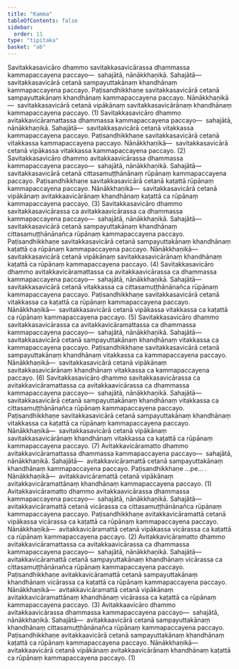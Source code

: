 ```yaml
---
title: "Kamma"
tableOfContents: false
sidebar:
  order: 11
type: "tipitaka"
basket: "ab"
---
```



<DynamicBreadcrumb />

<Division number="114">

<Paragraph number="483">
Savitakkasavicāro dhammo savitakkasavicārassa dhammassa kammapaccayena paccayo—  sahajātā, nānākkhaṇikā. <Emphasis>Sahajātā</Emphasis>—  savitakkasavicārā cetanā sampayuttakānaṃ khandhānaṃ kammapaccayena paccayo. Paṭisandhikkhaṇe savitakkasavicārā cetanā sampayuttakānaṃ khandhānaṃ kammapaccayena paccayo. <Emphasis>Nānākkhaṇikā</Emphasis>—  savitakkasavicārā cetanā vipākānaṃ savitakkasavicārānaṃ khandhānaṃ kammapaccayena paccayo. (1)
</Paragraph>

<Paragraph number="484">
Savitakkasavicāro dhammo avitakkavicāramattassa dhammassa kammapaccayena paccayo—  sahajātā, nānākkhaṇikā. <Emphasis>Sahajātā</Emphasis>—  savitakkasavicārā cetanā vitakkassa kammapaccayena paccayo. Paṭisandhikkhaṇe savitakkasavicārā cetanā vitakkassa kammapaccayena paccayo. <Emphasis>Nānākkhaṇikā</Emphasis>—  savitakkasavicārā cetanā vipākassa vitakkassa kammapaccayena paccayo. (2)
</Paragraph>

<Paragraph number="485">
Savitakkasavicāro dhammo avitakkaavicārassa dhammassa kammapaccayena paccayo—  sahajātā, nānākkhaṇikā. <Emphasis>Sahajātā</Emphasis>—  savitakkasavicārā cetanā cittasamuṭṭhānānaṃ rūpānaṃ kammapaccayena paccayo. Paṭisandhikkhaṇe savitakkasavicārā cetanā kaṭattā rūpānaṃ kammapaccayena paccayo. <Emphasis>Nānākkhaṇikā</Emphasis>—  savitakkasavicārā cetanā vipākānaṃ avitakkaavicārānaṃ khandhānaṃ kaṭattā ca rūpānaṃ kammapaccayena paccayo. (3)
</Paragraph>

<Paragraph number="486">
Savitakkasavicāro dhammo savitakkasavicārassa ca avitakkaavicārassa ca dhammassa kammapaccayena paccayo—  sahajātā, nānākkhaṇikā. <Emphasis>Sahajātā</Emphasis>—  savitakkasavicārā cetanā sampayuttakānaṃ khandhānaṃ cittasamuṭṭhānānañca rūpānaṃ kammapaccayena paccayo. Paṭisandhikkhaṇe savitakkasavicārā cetanā sampayuttakānaṃ khandhānaṃ kaṭattā ca rūpānaṃ kammapaccayena paccayo. <Emphasis>Nānākkhaṇikā</Emphasis>—  savitakkasavicārā cetanā vipākānaṃ savitakkasavicārānaṃ khandhānaṃ kaṭattā ca rūpānaṃ kammapaccayena paccayo. (4)
</Paragraph>

<Paragraph number="487">
Savitakkasavicāro dhammo avitakkavicāramattassa ca avitakkaavicārassa ca dhammassa kammapaccayena paccayo—  sahajātā, nānākkhaṇikā. <Emphasis>Sahajātā</Emphasis>—  savitakkasavicārā cetanā vitakkassa ca cittasamuṭṭhānānañca rūpānaṃ kammapaccayena paccayo. Paṭisandhikkhaṇe savitakkasavicārā cetanā vitakkassa ca kaṭattā ca rūpānaṃ kammapaccayena paccayo. <Emphasis>Nānākkhaṇikā</Emphasis>—  savitakkasavicārā cetanā vipākassa vitakkassa ca kaṭattā ca rūpānaṃ kammapaccayena paccayo. (5)
</Paragraph>

<Paragraph number="488">
Savitakkasavicāro dhammo savitakkasavicārassa ca avitakkavicāramattassa ca dhammassa kammapaccayena paccayo—  sahajātā, nānākkhaṇikā. <Emphasis>Sahajātā</Emphasis>—  savitakkasavicārā cetanā sampayuttakānaṃ khandhānaṃ vitakkassa ca kammapaccayena paccayo. Paṭisandhikkhaṇe savitakkasavicārā cetanā sampayuttakānaṃ khandhānaṃ vitakkassa ca kammapaccayena paccayo. <Emphasis>Nānākkhaṇikā</Emphasis>—  savitakkasavicārā cetanā vipākānaṃ savitakkasavicārānaṃ khandhānaṃ vitakkassa ca kammapaccayena paccayo. (6)
</Paragraph>

<Paragraph number="489">
Savitakkasavicāro dhammo savitakkasavicārassa ca avitakkavicāramattassa ca avitakkaavicārassa ca dhammassa kammapaccayena paccayo—  sahajātā, nānākkhaṇikā. <Emphasis>Sahajātā</Emphasis>—  savitakkasavicārā cetanā sampayuttakānaṃ khandhānaṃ vitakkassa ca cittasamuṭṭhānānañca rūpānaṃ kammapaccayena paccayo. Paṭisandhikkhaṇe savitakkasavicārā cetanā sampayuttakānaṃ khandhānaṃ vitakkassa ca kaṭattā ca rūpānaṃ kammapaccayena paccayo. <Emphasis>Nānākkhaṇikā</Emphasis>—  savitakkasavicārā cetanā vipākānaṃ savitakkasavicārānaṃ khandhānaṃ vitakkassa ca kaṭattā ca rūpānaṃ kammapaccayena paccayo. (7)
</Paragraph>

</Division>
<Division number="115">

<Paragraph number="490">
Avitakkavicāramatto dhammo avitakkavicāramattassa dhammassa kammapaccayena paccayo—  sahajātā, nānākkhaṇikā. <Emphasis>Sahajātā</Emphasis>—  avitakkavicāramattā cetanā sampayuttakānaṃ khandhānaṃ kammapaccayena paccayo. Paṭisandhikkhaṇe …pe… . <Emphasis>Nānākkhaṇikā</Emphasis>—  avitakkavicāramattā cetanā vipākānaṃ avitakkavicāramattānaṃ khandhānaṃ kammapaccayena paccayo. (1)
</Paragraph>

<Paragraph number="491">
Avitakkavicāramatto dhammo avitakkaavicārassa dhammassa kammapaccayena paccayo—  sahajātā, nānākkhaṇikā. <Emphasis>Sahajātā</Emphasis>—  avitakkavicāramattā cetanā vicārassa ca cittasamuṭṭhānānañca rūpānaṃ kammapaccayena paccayo. Paṭisandhikkhaṇe avitakkavicāramattā cetanā vipākassa vicārassa ca kaṭattā ca rūpānaṃ kammapaccayena paccayo. <Emphasis>Nānākkhaṇikā</Emphasis>—  avitakkavicāramattā cetanā vipākassa vicārassa ca kaṭattā ca rūpānaṃ kammapaccayena paccayo. (2)
</Paragraph>

<Paragraph number="492">
Avitakkavicāramatto dhammo avitakkavicāramattassa ca avitakkaavicārassa ca dhammassa kammapaccayena paccayo—  sahajātā, nānākkhaṇikā. <Emphasis>Sahajātā</Emphasis>—  avitakkavicāramattā cetanā sampayuttakānaṃ khandhānaṃ vicārassa ca cittasamuṭṭhānānañca rūpānaṃ kammapaccayena paccayo. Paṭisandhikkhaṇe avitakkavicāramattā cetanā sampayuttakānaṃ khandhānaṃ vicārassa ca kaṭattā ca rūpānaṃ kammapaccayena paccayo. <Emphasis>Nānākkhaṇikā</Emphasis>—  avitakkavicāramattā cetanā vipākānaṃ avitakkavicāramattānaṃ khandhānaṃ vicārassa ca kaṭattā ca rūpānaṃ kammapaccayena paccayo. (3)
</Paragraph>

<Paragraph number="493">
Avitakkaavicāro dhammo avitakkaavicārassa dhammassa kammapaccayena paccayo—  sahajātā, nānākkhaṇikā. <Emphasis>Sahajātā</Emphasis>—  avitakkaavicārā cetanā sampayuttakānaṃ khandhānaṃ cittasamuṭṭhānānañca rūpānaṃ kammapaccayena paccayo. Paṭisandhikkhaṇe avitakkaavicārā cetanā sampayuttakānaṃ khandhānaṃ kaṭattā ca rūpānaṃ kammapaccayena paccayo. <Emphasis>Nānākkhaṇikā</Emphasis>—  avitakkaavicārā cetanā vipākānaṃ avitakkaavicārānaṃ khandhānaṃ kaṭattā ca rūpānaṃ kammapaccayena paccayo. (1)
</Paragraph>
</Division>